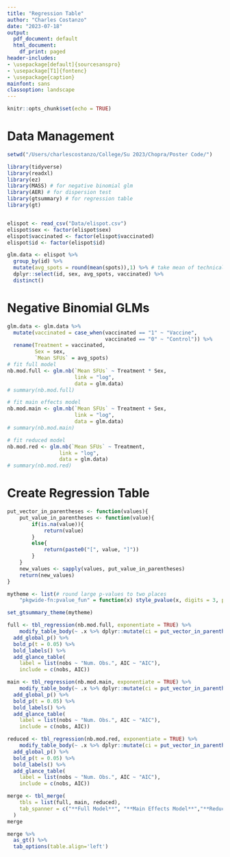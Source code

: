 ```yaml
---
title: "Regression Table"
author: "Charles Costanzo"
date: "2023-07-18"
output:
  pdf_document: default
  html_document:
    df_print: paged
header-includes:
- \usepackage[default]{sourcesanspro}
- \usepackage[T1]{fontenc}
- \usepackage{caption}
mainfont: sans
classoption: landscape
---
```


```r
knitr::opts_chunk$set(echo = TRUE)
```

\pagenumbering{gobble} 
\captionsetup[table]{size = LARGE, font = bf,
justification=raggedright, singlelinecheck=false}

# Data Management
```r
setwd("/Users/charlescostanzo/College/Su 2023/Chopra/Poster Code/")

library(tidyverse)
library(readxl)
library(ez)
library(MASS) # for negative binomial glm
library(AER) # for dispersion test
library(gtsummary) # for regression table
library(gt)


elispot <- read_csv("Data/elispot.csv")
elispot$sex <- factor(elispot$sex)
elispot$vaccinated <- factor(elispot$vaccinated)
elispot$id <- factor(elispot$id)

glm.data <- elispot %>%
  group_by(id) %>%
  mutate(avg_spots = round(mean(spots)),1) %>% # take mean of technical replicates and round to nearest integer
  dplyr::select(id, sex, avg_spots, vaccinated) %>%
  distinct()
```

\newpage

# Negative Binomial GLMs
```r
glm.data <- glm.data %>%
  mutate(vaccinated = case_when(vaccinated == "1" ~ "Vaccine",
                                vaccinated == "0" ~ "Control")) %>%
  rename(Treatment = vaccinated,
         Sex = sex,
         `Mean SFUs` = avg_spots)
# fit full model
nb.mod.full <- glm.nb(`Mean SFUs` ~ Treatment * Sex,
                      link = "log",
                      data = glm.data)
# summary(nb.mod.full)

# fit main effects model
nb.mod.main <- glm.nb(`Mean SFUs` ~ Treatment + Sex,
                      link = "log",
                      data = glm.data)
# summary(nb.mod.main)

# fit reduced model
nb.mod.red <- glm.nb(`Mean SFUs` ~ Treatment,
                 link = "log",
                 data = glm.data)
# summary(nb.mod.red)
```

\newpage

# Create Regression Table

```r
put_vector_in_parentheses <- function(values){
    put_value_in_parentheses <- function(value){
        if(is.na(value)){
            return(value)
        }
        else{
            return(paste0("[", value, "]"))
        }
    }
    new_values <- sapply(values, put_value_in_parentheses)
    return(new_values)
}

mytheme <- list(# round large p-values to two places
    "pkgwide-fn:pvalue_fun" = function(x) style_pvalue(x, digits = 3, prepend_p = TRUE))

set_gtsummary_theme(mytheme)

full <- tbl_regression(nb.mod.full, exponentiate = TRUE) %>% 
    modify_table_body(~ .x %>% dplyr::mutate(ci = put_vector_in_parentheses(ci))) %>%
  add_global_p() %>%
  bold_p(t = 0.05) %>%
  bold_labels() %>%
  add_glance_table(
    label = list(nobs ~ "Num. Obs.", AIC ~ "AIC"),
    include = c(nobs, AIC))

main <- tbl_regression(nb.mod.main, exponentiate = TRUE) %>% 
    modify_table_body(~ .x %>% dplyr::mutate(ci = put_vector_in_parentheses(ci))) %>%
  add_global_p() %>%
  bold_p(t = 0.05) %>%
  bold_labels() %>%
  add_glance_table(
    label = list(nobs ~ "Num. Obs.", AIC ~ "AIC"),
    include = c(nobs, AIC))

reduced <- tbl_regression(nb.mod.red, exponentiate = TRUE) %>% 
    modify_table_body(~ .x %>% dplyr::mutate(ci = put_vector_in_parentheses(ci))) %>%
  add_global_p() %>%
  bold_p(t = 0.05) %>%
  bold_labels() %>%
  add_glance_table(
    label = list(nobs ~ "Num. Obs.", AIC ~ "AIC"),
    include = c(nobs, AIC))
```

```r
merge <- tbl_merge(
    tbls = list(full, main, reduced),
    tab_spanner = c("**Full Model**", "**Main Effects Model**","**Reduced Model**")
  ) 
merge
```

\newpage

```r
merge %>%
  as_gt() %>%
  tab_options(table.align='left')
```



